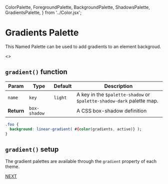   ColorPalette,
  ForegroundPalette,
  BackgroundPalette,
  ShadowsPalette,
  GradientsPalette,
} from '../Color.jsx';

<Meta title="Colors/Gradient Palette" />


# Gradients Palette

This Named Palette can be used to add gradients to an element backgroud.

<Story name="Gradient Palette">
  <>
    <GradientsPalette name="Gradient" />
    <GradientsPalette name="Gradient Dark" />
  </>
</Story>

## `gradient()` function

| Param | Type | Default | Description |
| --- | --- | --- | --- |
| `name` | `key` | `light` | A key in the `$palette-shadow` or `$palette-shadow-dark` palette map. |
| __Return__ | `box-shadow` | | A CSS box-shadow definition |

```css
.foo {
  background: linear-gradient( #{color(gradients, active)} );
}
```

## `gradient()` setup

The gradient palettes are available through the `gradient`
property of each theme.

[NEXT](/?path=/docs/measurements-introduction--page)
